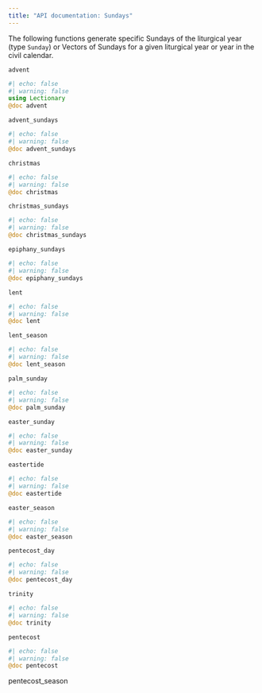 ```yaml
---
title: "API documentation: Sundays"
---
```


The following functions generate specific Sundays of the liturgical year (type `Sunday`) or Vectors of Sundays for a given liturgical year or year in the civil calendar.



`advent` 

:::{.callout-note appearance="minimal"}
```julia
#| echo: false
#| warning: false
using Lectionary
@doc advent
```
:::


`advent_sundays`


:::{.callout-note appearance="minimal"}
```julia
#| echo: false
#| warning: false
@doc advent_sundays
```
:::


`christmas` 

:::{.callout-note appearance="minimal"}
```julia
#| echo: false
#| warning: false
@doc christmas
```
:::

`christmas_sundays` 

:::{.callout-note appearance="minimal"}
```julia
#| echo: false
#| warning: false
@doc christmas_sundays
```
:::



`epiphany_sundays`


:::{.callout-note appearance="minimal"}
```julia
#| echo: false
#| warning: false
@doc epiphany_sundays
```
:::

`lent`

:::{.callout-note appearance="minimal"}
```julia
#| echo: false
#| warning: false
@doc lent
```
:::

`lent_season`

:::{.callout-note appearance="minimal"}
```julia
#| echo: false
#| warning: false
@doc lent_season
```
:::



`palm_sunday`

:::{.callout-note appearance="minimal"}
```julia
#| echo: false
#| warning: false
@doc palm_sunday
```
:::




`easter_sunday`

:::{.callout-note appearance="minimal"}
```julia
#| echo: false
#| warning: false
@doc easter_sunday
```
:::

`eastertide`

:::{.callout-note appearance="minimal"}
```julia
#| echo: false
#| warning: false
@doc eastertide
```
:::


`easter_season`


:::{.callout-note appearance="minimal"}
```julia
#| echo: false
#| warning: false
@doc easter_season
```
:::



`pentecost_day`


:::{.callout-note appearance="minimal"}
```julia
#| echo: false
#| warning: false
@doc pentecost_day
```
:::


`trinity`

:::{.callout-note appearance="minimal"}
```julia
#| echo: false
#| warning: false
@doc trinity
```
:::


`pentecost`


:::{.callout-note appearance="minimal"}
```julia
#| echo: false
#| warning: false
@doc pentecost
```
:::

pentecost_season
